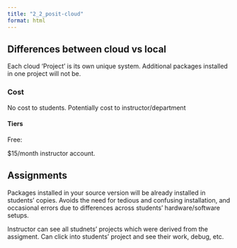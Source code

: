 ```yaml
---
title: "2_2_posit-cloud"
format: html
---
```




## Differences between cloud vs local

Each cloud 'Project' is its own unique system. Additional packages installed in one project will not be.

### Cost

No cost to students. Potentially cost to instructor/department

#### Tiers

Free:

$15/month instructor account.


## Assignments

Packages installed in your source version will be already installed in students' copies. Avoids the need for tedious and confusing installation, and occasional errors due to differences across students' hardware/software setups.

Instructor can see all studnets' projects which were derived from the assigment. Can click into students' project and see their work, debug, etc.
